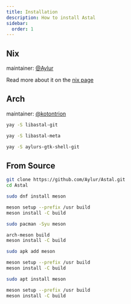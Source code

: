 ```yaml
---
title: Installation
description: How to install Astal
sidebar:
  order: 1
---
```



## Nix

maintainer: [@Aylur](https://github.com/Aylur)

Read more about it on the [nix page](../nix)

## Arch

maintainer: [@kotontrion](https://github.com/kotontrion)

<Tabs>
  <TabItem label="Core Library">

```bash
yay -S libastal-git
```

  </TabItem>
  <TabItem label="Every Library">

```bash
yay -S libastal-meta
```

  </TabItem>
  <TabItem label="AGS">

```bash
yay -S aylurs-gtk-shell-git
```

  </TabItem>
</Tabs>

## From Source

```bash
git clone https://github.com/Aylur/Astal.git
cd Astal
```

<Tabs>
  <TabItem label="Fedora">

```bash
sudo dnf install meson

meson setup --prefix /usr build
meson install -C build
```

  </TabItem>
  <TabItem label="Arch">

```bash
sudo pacman -Syu meson

arch-meson build
meson install -C build
```

  </TabItem>
  <TabItem label="Alpine">

```bash
sudo apk add meson

meson setup --prefix /usr build
meson install -C build
```

  </TabItem>
  <TabItem label="Ubuntu">

```bash
sudo apt install meson

meson setup --prefix /usr build
meson install -C build
```

  </TabItem>
</Tabs>
